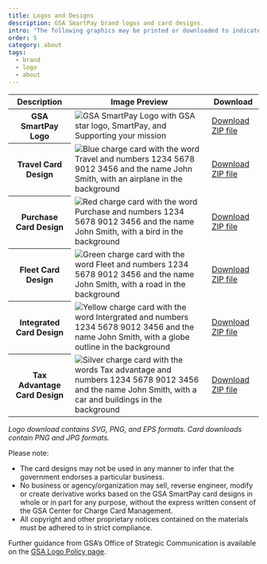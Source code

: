```yaml
---
title: Logos and Designs
description: GSA SmartPay brand logos and card designs.
intro: "The following graphics may be printed or downloaded to indicate an agency’s use, or a merchant's acceptance, of GSA SmartPay® payment solutions:"
order: 5
category: about
tags:
  - brand
  - logo
  - about
---
```


<table class="usa-table usa-table--borderless" role="table">
  <thead>
    <tr>
      <th scope="col">Description</th>
      <th scope="col">Image Preview</th>
      <th scope="col">Download</th>
    </tr>
  </thead>
  <tbody>
    <tr>
      <th scope="row">GSA SmartPay Logo</th>
      <td>
        <img src="/images/gsa-smartpay-logo_thumb.svg" alt="GSA SmartPay Logo with GSA star logo, SmartPay, and Supporting your mission" />
      </td>
      <td><a href="/files/gsa-smartpay-program-logo.zip">Download ZIP file</a></td>
    </tr>
    <tr>
      <th scope="row">Travel Card Design</th>
      <td>
        <img src="/images/blue-card_thumb.png" alt="Blue charge card with the word Travel and numbers 1234 5678 9012 3456 and the name John Smith, with an airplane in the background" />
      </td>
      <td><a href="/files/gsa-smartpay-travel-card-design.zip">Download ZIP file</a></td>
    </tr>
    <tr>
      <th scope="row">Purchase Card Design</th>
      <td>
        <img src="/images/red-card_thumb.png" alt="Red charge card with the word Purchase and numbers 1234 5678 9012 3456 and the name John Smith, with a bird in the background"/>
      </td>
      <td><a href="/files/gsa-smartpay-purchase-card-design.zip">Download ZIP file</a></td>
    </tr>
    <tr>
      <th scope="row">Fleet Card Design</th>
      <td>
        <img src="/images/green-card_thumb.png" alt="Green charge card with the word Fleet and numbers 1234 5678 9012 3456 and the name John Smith, with a road in the background" />
      </td>
      <td><a href="/files/gsa-smartpay-fleet-card-design.zip">Download ZIP file</a></td>
    </tr>
    <tr>
      <th scope="row">Integrated Card Design</th>
      <td>
        <img src="/images/yellow-card_thumb.png" alt="Yellow charge card with the word Intergrated and numbers 1234 5678 9012 3456 and the name John Smith, with a globe outline in the background" />
      </td>
      <td><a href="/files/gsa-smartpay-integrated-card-design.zip">Download ZIP file</a></td>
    </tr>
    <tr>
      <th scope="row">Tax Advantage Card Design</th>
      <td>
        <img src="/images/silver-card_thumb.png" alt="Silver charge card with the words Tax advantage and numbers 1234 5678 9012 3456 and the name John Smith, with a car and buildings in the background" />
      </td>
      <td><a href="/files/gsa-smartpay-tax-advantage-card-design.zip">Download ZIP file</a></td>
    </tr>
  </tbody>
</table>

_Logo download contains SVG, PNG, and EPS formats. Card downloads contain PNG and JPG formats._

Please note:

- The card designs may not be used in any manner to infer that the government endorses a particular business.
- No business or agency/organization may sell, reverse engineer, modify or create derivative works based on the GSA SmartPay card designs in whole or in part for any purpose, without the express written consent of the GSA Center for Charge Card Management.
- All copyright and other proprietary notices contained on the materials must be adhered to in strict compliance.

Further guidance from GSA’s Office of Strategic Communication is available on the [GSA Logo Policy page](https://www.gsa.gov/reference/gsa-logo-policy).
